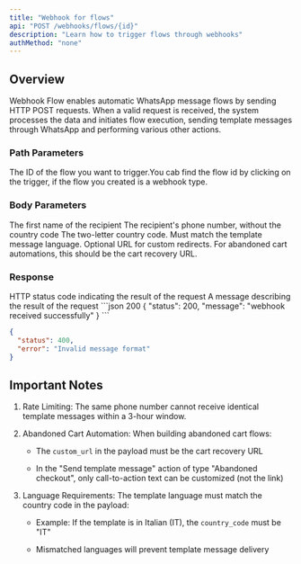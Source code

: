 ```yaml
---
title: "Webhook for flows"
api: "POST /webhooks/flows/{id}"
description: "Learn how to trigger flows through webhooks"
authMethod: "none"
---
```


## Overview

Webhook Flow enables automatic WhatsApp message flows by sending HTTP POST requests. When a valid request is received, the system processes the data and initiates flow execution, sending template messages through WhatsApp and performing various other actions.

### Path Parameters

<ParamField path="id" type="string" required>
  The ID of the flow you want to trigger.You cab find the flow id by clicking on the trigger, if the flow you created is a webhook type.

</ParamField>

### Body Parameters

<ParamField body="first_name" type="string" required initialValue="John" placeholder="John">
  The first name of the recipient
</ParamField>

<ParamField body="phone_number" type="string" required initialValue="3475156348" placeholder="3475156348">
  The recipient's phone number, without the country code
</ParamField>

<ParamField body="country_code" type="string" required initialValue="US" placeholder="US">
  The two-letter country code. Must match the template message language.
</ParamField>

<ParamField body="custom_url" type="string" initialValue="https://example.com/user/john" placeholder="https://example.com/user/john">
  Optional URL for custom redirects. For abandoned cart automations, this should
  be the cart recovery URL.
</ParamField>

### Response

<ResponseField name="status" type="number">
  HTTP status code indicating the result of the request
</ResponseField>

<ResponseField name="message" type="string">
  A message describing the result of the request
</ResponseField>

<ResponseExample>
  ```json 200
  {
    "status": 200,
    "message": "webhook received successfully"
  }
  ```

  ```json 400
  {
    "status": 400,
    "error": "Invalid message format"
  }
  ```
</ResponseExample>

## Important Notes

1. Rate Limiting: The same phone number cannot receive identical template messages within a 3-hour window.

2. Abandoned Cart Automation: When building abandoned cart flows:

   * The `custom_url` in the payload must be the cart recovery URL

   * In the "Send template message" action of type "Abandoned checkout", only call-to-action text can be customized (not the link)

3. Language Requirements: The template language must match the country code in the payload:

   * Example: If the template is in Italian (IT), the `country_code` must be "IT"

   * Mismatched languages will prevent template message delivery